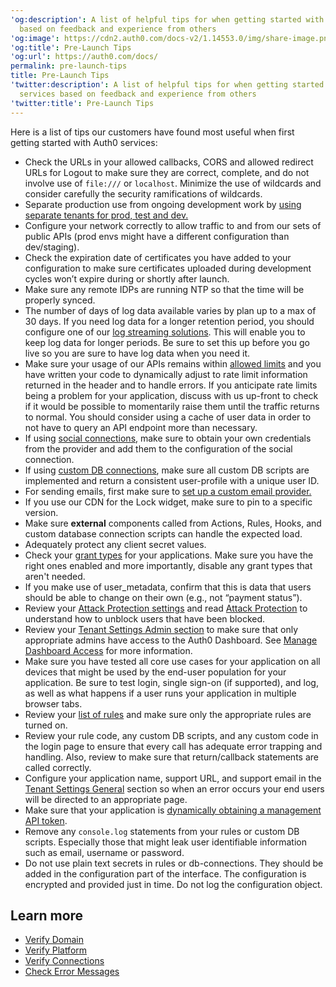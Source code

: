 ---
'og:description': A list of helpful tips for when getting started with Auth0 services
  based on feedback and experience from others
'og:image': https://cdn2.auth0.com/docs-v2/1.14553.0/img/share-image.png
'og:title': Pre-Launch Tips
'og:url': https://auth0.com/docs/
permalink: pre-launch-tips
title: Pre-Launch Tips
'twitter:description': A list of helpful tips for when getting started with Auth0
  services based on feedback and experience from others
'twitter:title': Pre-Launch Tips
---
Here is a list of tips our customers have found most useful when first getting started with Auth0 services:

* Check the URLs in your allowed callbacks, CORS and allowed redirect URLs for Logout to make sure they are correct, complete, and do not involve use of `file:///` or `localhost`. Minimize the use of wildcards and consider carefully the security ramifications of wildcards.
* Separate production use from ongoing development work by [using separate tenants for prod, test and dev.](/docs/get-started/auth0-overview/create-tenants/set-up-multiple-environments)
* Configure your network correctly to allow traffic to and from our sets of public APIs (prod envs might have a different configuration than dev/staging).
* Check the expiration date of certificates you have added to your configuration to make sure certificates uploaded during development cycles won’t expire during or shortly after launch.
* Make sure any remote <Tooltip tip="Identity Provider (IdP): Service that stores and manages digital identities." cta="View Glossary" href="/docs/glossary?term=IDPs">IDPs</Tooltip> are running NTP so that the time will be properly synced.
* The number of days of log data available varies by plan up to a max of 30 days. If you need log data for a longer retention period, you should configure one of our [log streaming solutions](https://marketplace.auth0.com/features/log-streaming). This will enable you to keep log data for longer periods. Be sure to set this up before you go live so you are sure to have log data when you need it.
* Make sure your usage of our APIs remains within [allowed limits](/docs/troubleshoot/customer-support/operational-policies/rate-limit-policy) and you have written your code to dynamically adjust to rate limit information returned in the header and to handle errors. If you anticipate rate limits being a problem for your application, discuss with us up-front to check if it would be possible to momentarily raise them until the traffic returns to normal. You should consider using a cache of user data in order to not have to query an API endpoint more than necessary.
* If using [social connections](/docs/authenticate/identity-providers), make sure to obtain your own credentials from the provider and add them to the configuration of the social connection.
* If using [custom DB connections](/docs/authenticate/identity-providers/database/mysql), make sure all custom DB scripts are implemented and return a consistent user-profile with a unique user ID.
* For sending emails, first make sure to [set up a custom email provider.](/docs/customize/email/smtp-email-providers)
* If you use our CDN for the Lock widget, make sure to pin to a specific version.
* Make sure **external** components called from Actions, Rules, Hooks, and custom database connection scripts can handle the expected load.
* Adequately protect any <Tooltip tip="Client Secret: Secret used by a client (application) to authenticate with the Authorization Server; it should be known to only the client and the Authorization Server and must be sufficiently random to not be guessable." cta="View Glossary" href="/docs/glossary?term=client+secret">client secret</Tooltip> values.
* Check your [grant types](/docs/get-started/applications/application-grant-types) for your applications. Make sure you have the right ones enabled and more importantly, disable any grant types that aren't needed.
* If you make use of user_metadata, confirm that this is data that users should be able to change on their own (e.g., not “payment status”).
* Review your [Attack Protection settings](https://manage.auth0.com/#/security/attack-protection) and read [Attack Protection](/docs/secure/attack-protection) to understand how to unblock users that have been blocked.
* Review your [Tenant Settings Admin section](https://manage.auth0.com/#/tenant/admins) to make sure that only appropriate admins have access to the <Tooltip tip="Auth0 Dashboard: Auth0's main product to configure your services." cta="View Glossary" href="/docs/glossary?term=Auth0+Dashboard">Auth0 Dashboard</Tooltip>. See [Manage Dashboard Access](/docs/get-started/manage-dashboard-access) for more information.
* Make sure you have tested all core use cases for your application on all devices that might be used by the end-user population for your application. Be sure to test login, <Tooltip tip="Single Sign-On (SSO): Service that, after a user logs into one applicaton, automatically logs that user in to other applications." cta="View Glossary" href="/docs/glossary?term=single+sign-on">single sign-on</Tooltip> (if supported), and log, as well as what happens if a user runs your application in multiple browser tabs.
* Review your [list of rules](https://manage.auth0.com/#/rules) and make sure only the appropriate rules are turned on.
* Review your rule code, any custom DB scripts, and any custom code in the login page to ensure that every call has adequate error trapping and handling. Also, review to make sure that return/callback statements are called correctly.
* Configure your application name, support URL, and support email in the [Tenant Settings General](https://manage.auth0.com/#/tenant) section so when an error occurs your end users will be directed to an appropriate page.
* Make sure that your application is [dynamically obtaining a management API token](/docs/secure/tokens/access-tokens/management-api-access-tokens).
* Remove any `console.log` statements from your rules or custom DB scripts. Especially those that might leak user identifiable information such as email, username or password.
* Do not use plain text secrets in rules or db-connections. They should be added in the configuration part of the interface. The configuration is encrypted and provided just in time. Do not log the configuration object.

## Learn more

* [Verify Domain](/docs/troubleshoot/basic-issues/verify-domain)
* [Verify Platform](/docs/troubleshoot/basic-issues/verify-platform)
* [Verify Connections](/docs/troubleshoot/basic-issues/verify-connections)
* [Check Error Messages](/docs/troubleshoot/basic-issues/check-error-messages)